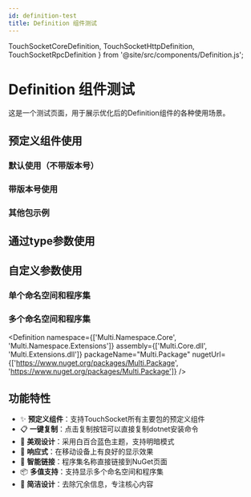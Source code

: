 ```yaml
---
id: definition-test
title: Definition 组件测试
---
```


  TouchSocketCoreDefinition,
  TouchSocketHttpDefinition,
  TouchSocketRpcDefinition
} from '@site/src/components/Definition.js';

# Definition 组件测试

这是一个测试页面，用于展示优化后的Definition组件的各种使用场景。

## 预定义组件使用

### 默认使用（不带版本号）

<TouchSocketCoreDefinition />

### 带版本号使用

<TouchSocketCoreDefinition withVersion={true} />

### 其他包示例

<TouchSocketHttpDefinition />

<TouchSocketRpcDefinition />

## 通过type参数使用

<Definition type="TouchSocketCore" />

<Definition type="TouchSocketHttp" />

## 自定义参数使用

### 单个命名空间和程序集

<Definition 
  namespace="Custom.Namespace" 
  assembly="Custom.Assembly.dll"
  packageName="Custom.Package"
  nugetUrl="https://www.nuget.org/packages/Custom.Package"
/>

### 多个命名空间和程序集

<Definition 
  namespace={['Multi.Namespace.Core', 'Multi.Namespace.Extensions']}
  assembly={['Multi.Core.dll', 'Multi.Extensions.dll']}
  packageName="Multi.Package"
  nugetUrl={['https://www.nuget.org/packages/Multi.Package', 'https://www.nuget.org/packages/Multi.Package']}
/>

## 功能特性

- ✨ **预定义组件**：支持TouchSocket所有主要包的预定义组件
- 📋 **一键复制**：点击复制按钮可以直接复制dotnet安装命令
- 🎨 **美观设计**：采用白百合蓝色主题，支持明暗模式
- 📱 **响应式**：在移动设备上有良好的显示效果
- 🔗 **智能链接**：程序集名称直接链接到NuGet页面
- 📦 **多值支持**：支持显示多个命名空间和程序集
- 🎯 **简洁设计**：去除冗余信息，专注核心内容
